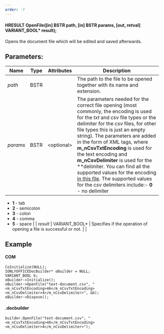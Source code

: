```yaml
---
order: -7
---
```

#### HRESULT OpenFile(\[in] BSTR path, \[in] BSTR params, \[out, retval] VARIANT\_BOOL\* result);

Opens the document file which will be edited and saved afterwards.

## Parameters:

| Name     | Type            | Attributes                                                         | Description                                                                                                                                                                                                                                                                                                                                                                                                                                                                                                                                                                                                                                                                                                     |
| -------- | --------------- | ------------------------------------------------------------------ | --------------------------------------------------------------------------------------------------------------------------------------------------------------------------------------------------------------------------------------------------------------------------------------------------------------------------------------------------------------------------------------------------------------------------------------------------------------------------------------------------------------------------------------------------------------------------------------------------------------------------------------------------------------------------------------------------------------- |
| *path*   | BSTR            |                                                                    | The path to the file to be opened together with its name and extension.                                                                                                                                                                                                                                                                                                                                                                                                                                                                                                                                                                                                                                         |
| *params* | BSTR            | \<optional>                                                        | The parameters needed for the correct file opening (most commonly, the encoding is used for the *txt* and *csv* file types or the delimiter for the *csv* files, for other file types this is just an empty string). The parameters are added in the form of XML tags, where **m\_nCsvTxtEncoding** is used for the text encoding and **m\_nCsvDelimiter** is used for the **delimiter. You can find all the supported values for the encoding [in this file](https://github.com/ONLYOFFICE/server/blob/master/Common/sources/commondefines.js). The supported values for the *csv* delimiters include:- **0** - no delimiter
- **1** - tab
- **2** - semicolon
- **3** - colon
- **4** - comma
- **5** - space |
| *result* | VARIANT\_BOOL\* | Specifies if the operation of opening a file is successful or not. |                                                                                                                                                                                                                                                                                                                                                                                                                                                                                                                                                                                                                                                                                                                 |

## Example

#### COM

```
CoInitialize(NULL);
IONLYOFFICEDocBuilder* oBuilder = NULL;
VARIANT_BOOL b;
oBuilder->Initialize();
oBuilder->OpenFile("text-document.csv", "<m_nCsvTxtEncoding>46</m_nCsvTxtEncoding><m_nCsvDelimiter>4</m_nCsvDelimiter>", &b);
oBuilder->Dispose();
```

#### .docbuilder

```
builder.OpenFile("text-document.csv", "<m_nCsvTxtEncoding>46</m_nCsvTxtEncoding><m_nCsvDelimiter>4</m_nCsvDelimiter>");
```
